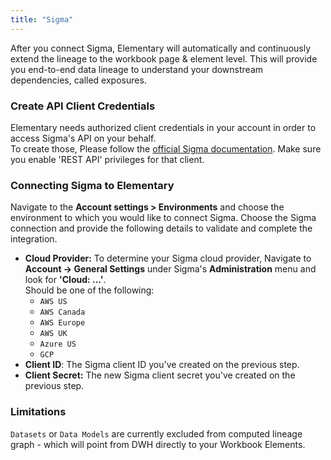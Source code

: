 ```yaml
---
title: "Sigma"
---
```


After you connect Sigma, Elementary will automatically and continuously extend the lineage to the workbook page & element level.
This will provide you end-to-end data lineage to understand your downstream dependencies, called exposures.

### Create API Client Credentials

Elementary needs authorized client credentials in your account in order to access Sigma's API on your behalf. <br/>
To create those, Please follow the [official Sigma documentation](https://help.sigmacomputing.com/reference/generate-client-credentials#generate-api-client-credentials). 
Make sure you enable 'REST API' privileges for that client.

### Connecting Sigma to Elementary

Navigate to the **Account settings > Environments** and choose the environment to which you would like to connect Sigma.
Choose the Sigma connection and provide the following details to validate and complete the integration.

- **Cloud Provider:** To determine your Sigma cloud provider, Navigate to **Account -> General Settings** under Sigma's **Administration** menu and look for **'Cloud: ...'**. <br/> Should be one of the following:
  - `AWS US`
  - `AWS Canada`
  - `AWS Europe`
  - `AWS UK`
  - `Azure US`
  - `GCP`
- **Client ID**: The Sigma client ID you've created on the previous step.
- **Client Secret:** The new Sigma client secret you've created on the previous step.


### Limitations

`Datasets` or `Data Models` are currently excluded from computed lineage graph - which will point from DWH directly to your Workbook Elements. <br/>